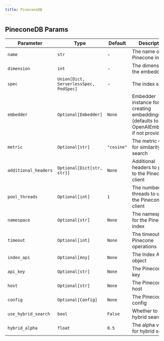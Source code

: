 ```yaml
---
title: PineconeDB
---
```


## PineconeDB Params

| Parameter | Type | Default | Description |
| --------- | ---- | ------- | ----------- |
| `name` | `str` | - | The name of the Pinecone index |
| `dimension` | `int` | - | The dimension of the embeddings |
| `spec` | `Union[Dict, ServerlessSpec, PodSpec]` | - | The index spec |
| `embedder` | `Optional[Embedder]` | `None` | Embedder instance for creating embeddings (defaults to OpenAIEmbedder if not provided) |
| `metric` | `Optional[str]` | `"cosine"` | The metric used for similarity search |
| `additional_headers` | `Optional[Dict[str, str]]` | `None` | Additional headers to pass to the Pinecone client |
| `pool_threads` | `Optional[int]` | `1` | The number of threads to use for the Pinecone client |
| `namespace` | `Optional[str]` | `None` | The namespace for the Pinecone index |
| `timeout` | `Optional[int]` | `None` | The timeout for Pinecone operations |
| `index_api` | `Optional[Any]` | `None` | The Index API object |
| `api_key` | `Optional[str]` | `None` | The Pinecone API key |
| `host` | `Optional[str]` | `None` | The Pinecone host |
| `config` | `Optional[Config]` | `None` | The Pinecone config |
| `use_hybrid_search` | `bool` | `False` | Whether to use hybrid search |
| `hybrid_alpha` | `float` | `0.5` | The alpha value for hybrid search |
